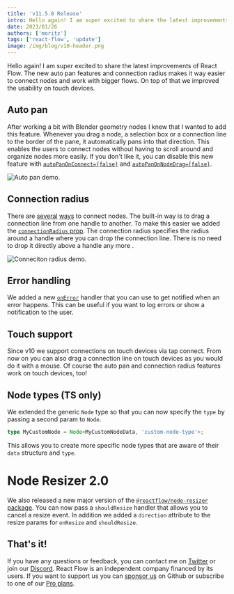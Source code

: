 ```yaml
---
title: 'v11.5.0 Release'
intro: Hello again! I am super excited to share the latest improvements of React Flow. The new auto pan features and connection radius makes it way easier to connect nodes and work with bigger flows. On top of that we improved the usability on touch devices.
date: 2023/01/26
authors: ['moritz']
tags: ['react-flow', 'update']
image: /img/blog/v10-header.png
---
```



<BlogPostLayout usePostMetadata={usePostMetadata}>
Hello again! I am super excited to share the latest improvements of React Flow. The new auto pan features and connection radius makes it way easier to connect nodes and work with bigger flows. On top of that we improved the usability on touch devices.

## Auto pan

After working a bit with Blender geometry nodes I knew that I wanted to add this feature. Whenever you drag a node, a selection box or a connection line to the border of the pane, it automatically pans into that direction. This enables the users to connect nodes without having to scroll around and organize nodes more easily. If you don't like it, you can disable this new feature with [`autoPanOnConnect={false}`](/docs/api/react-flow-props/#autopanonconnect-1) and [`autoPanOnNodeDrag={false}`](/docs/api/react-flow-props/#autopanonnodedrag-1).

<Image
  src="/img/blog/v11-5/auto-pan.gif"
  alt="Auto pan demo."
  wide
  width={822}
  height={468}
/>

## Connection radius

There are [several](/docs/examples/nodes/easy-connect/) [ways](/docs/examples/nodes/proximity-connect/) to connect nodes. The built-in way is to drag a connection line from one handle to another. To make this easier we added the [`connectionRadius` prop](/docs/api/react-flow-props/#connectionradius-1). The connection radius specifies the radius around a handle where you can drop the connection line. There is no need to drop it directly above a handle any more <Emoji content="🙌" />.

<Image
  src="/img/blog/v11-5/connection-radius.gif"
  alt="Conneciton radius demo."
  wide
  width={822}
  height={468}
/>

## Error handling

We added a new [`onError`](/docs/api/react-flow-props/#onerror-1) handler that you can use to get notified when an error happens. This can be useful if you want to log errors or show a notification to the user.

## Touch support

Since v10 we support connections on touch devices via tap connect. From now on you can also drag a connection line on touch devices as you would do it with a mouse. Of course the auto pan and connection radius features work on touch devices, too!

## Node types (TS only)

We extended the generic `Node` type so that you can now specify the `type` by passing a second param to `Node`.

```ts
type MyCustomNode = Node<MyCustomNodeData, 'custom-node-type'>;
```

This allows you to create more specific node types that are aware of their `data` structure and `type`.

# <Emoji content="👉" /> Node Resizer 2.0 <Emoji content="👈" />

We also released a new major version of the [`@reactflow/node-resizer` package](/docs/api/nodes/node-resizer/). You can now pass a `shouldResize` handler that allows you to cancel a resize event. In addition we added a `direction` attribute to the resize params for `onResize` and `shouldResize`.

## That's it!

If you have any questions or feedback, you can contact me on [Twitter](https://twitter.com/moklick) or join our [Discord](https://discord.com/invite/RVmnytFmGW). React Flow is an independent company financed by its users. If you want to support us you can [sponsor us](https://github.com/sponsors/wbkd) on Github or subscribe to one of our [Pro plans](https://pro.reactflow.dev/).

</BlogPostLayout>
